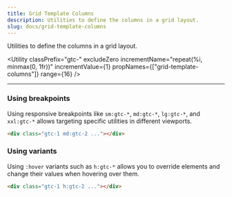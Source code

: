 ```yaml
---
title: Grid Template Columns
description: Utilities to define the columns in a grid layout.
slug: docs/grid-template-columns
---
```


Utilities to define the columns in a grid layout.

<Utility
  classPrefix="gtc-"
  excludeZero
  incrementName="repeat(%i, minmax(0, 1fr))"
  incrementValue={1}
  propNames={["grid-template-columns"]}
  range={16}
/>

---

### Using breakpoints

Using responsive breakpoints like `sm:gtc-*`, `md:gtc-*`, `lg:gtc-*`, and `xxl:gtc-*` allows targeting specific utilities in different viewports.

```html "md:gtc-2"
<div class="gtc-1 md:gtc-2 ..."></div>
```

### Using variants

Using `:hover` variants such as `h:gtc-*` allows you to override elements and change their values when hovering over them.

```html "h:gtc-2"
<div class="gtc-1 h:gtc-2 ..."></div>
```
